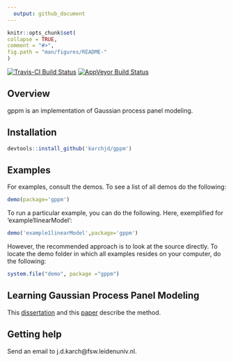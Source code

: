 ```yaml
---
  output: github_document
---
```


  <!-- README.md is generated from README.Rmd. Please edit that file -->

  ```r
knitr::opts_chunk$set(
  collapse = TRUE,
  comment = "#>",
  fig.path = "man/figures/README-"
)
```


[![Travis-CI Build Status](https://travis-ci.org/karchjd/gppm.svg?branch=master)](https://travis-ci.org/karchjd/gppm)
<!-- [![CRAN_Status_Badge](http://www.r-pkg.org/badges/version/ggplot2)](https://cran.r-project.org/package=ggplot2)-->
[![AppVeyor Build Status](https://ci.appveyor.com/api/projects/status/github/karchjd/gppm?branch=master&svg=true)](https://ci.appveyor.com/project/karchjd/gppm)

## Overview

gppm is an implementation of Gaussian process panel modeling.

## Installation

```r
devtools::install_github('karchjd/gppm')
```

## Examples

For examples, consult the demos. To see a list of all demos do the following:
```r
demo(package='gppm')
```

To run a particular example, you can do the following. Here, exemplified for 'example1linearModel':
```r
demo('example1linearModel',package='gppm')
```

However, the recommended approach is to look at the source directly. To locate the demo folder in which all examples resides on your computer, do the following:
```r
system.file("demo", package ="gppm")
```

## Learning Gaussian Process Panel Modeling

This [dissertation][diss] and this [paper][pap] describe the method.

## Getting help

Send an email to j.d.karch@fsw.leidenuniv.nl.

[diss]: https://edoc.hu-berlin.de/handle/18452/18293
[pap]: https://psyarxiv.com/kvw5y/
